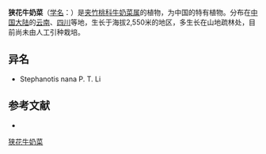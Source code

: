 {{Speciesbox
| name = 狭花牛奶菜
| status = 
| status_system = 
| image =
| genus = Marsdenia
| species = stenantha
| authority = Hand.-Mazz.
}}

'''狭花牛奶菜'''（[[学名|学名]]：{{lang|la|''Marsdenia stenantha''}}）是[[夹竹桃科|夹竹桃科]][[牛奶菜属|牛奶菜属]]的植物，为中国的特有植物。分布在[[中国大陆|中国大陆]]的[[云南|云南]]、[[四川|四川]]等地，生长于海拔2,550米的地区，多生长在山地疏林处，目前尚未由人工引种栽培。

== 异名 ==
* Stephanotis nana P. T. Li

== 参考文献 ==
<div class="references-small">
* {{cite web| url =http://www.bioinfo.cn/db05/KmzwSpecies.php?action=view&id=1781| title =狭花牛奶菜| work =《中国高等植物数据库全库》| publisher =中国科学院微生物研究所| author =昆明植物研究所| accessdate =2009-02-22| deadurl =yes| archiveurl =https://web.archive.org/web/20160305062319/http://www.bioinfo.cn/db05/KmzwSpecies.php?action=view&id=1781| archivedate =2016-03-05}}
</div>
{{Taxonbar|from=Q15225676}}

[[Category:牛奶菜属|狭花牛奶菜]]


{{植物小作品}}